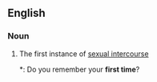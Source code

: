 ==English==

===Noun===
{{en-noun}}

# The first instance of [[sexual intercourse]]
#*: Do you remember your '''first time'''?
